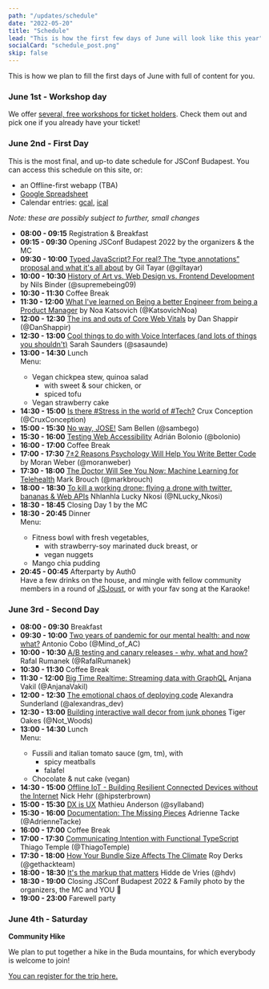 ```yaml
---
path: "/updates/schedule"
date: "2022-05-20"
title: "Schedule"
lead: "This is how the first few days of June will look like this year"
socialCard: "schedule_post.png"
skip: false
---
```


This is how we plan to fill the first days of June with full of content for you.

### June 1st - Workshop day

We offer [several, free workshops for ticket holders](https://jsconfbp.com/workshops).
Check them out and pick one if you already have your ticket!

### June 2nd - First Day

This is the most final, and up-to date schedule for JSConf Budapest. You can access this schedule on this site, or:

- an Offline-first webapp (TBA)
- [Google Spreadsheet](https://docs.google.com/spreadsheets/d/1PTEAA79nUXK1ZbL5TcUIkNkVlWTKsbcmLwjKdjWqp8g/edit?usp=sharing)
- Calendar entries: [gcal](https://calendar.google.com/calendar/embed?src=c_fq457u3pan7k9hn4c98q657gc4%40group.calendar.google.com&ctz=Europe%2FBudapest), [ical](https://calendar.google.com/calendar/ical/c_fq457u3pan7k9hn4c98q657gc4%40group.calendar.google.com/public/basic.ics)

_Note: these are possibly subject to further, small changes_

<ul className="schedule unstyled">
  <li>
    <strong className="time">08:00 - 09:15</strong>
    <span className="title">Registration & Breakfast</span>
  </li>
  <li>
    <strong>09:15 - 09:30</strong>
    <span className="title">Opening JSConf Budapest 2022</span>
    <span className="meta">by the organizers & the MC</span>
  </li>

  <li>
    <strong className="time">09:30 - 10:00</strong>
    <a className="title" href="/speakers/gil-tayar">Typed JavaScript? For real? The “type annotations” proposal and what it's all about</a>
    <span className="meta">by Gil Tayar (@giltayar)</span>
  </li>
  <li>
    <strong className="time">10:00 - 10:30</strong>
    <a className="title" href="/speakers/nils-binder">History of Art vs. Web Design vs. Frontend Development</a>
    <span className="meta">by Nils Binder (@supremebeing09)</span>
  </li>

  <li>
    <strong className="time">10:30 - 11:30</strong>
    <span className="title">Coffee Break</span>
  </li>

  <li>
    <strong className="time">11:30 - 12:00</strong>
    <a className="title" href="/speakers/noa-katsovich">What I've learned on Being a better Engineer from being a Product Manager</a>
    <span className="meta">by Noa Katsovich (@KatsovichNoa)</span>
  </li>
  <li>
    <strong className="time">12:00 - 12:30</strong>
    <a className="title" href="/speakers/dan-shappir">The ins and outs of Core Web Vitals</a>
    <span className="meta">by Dan Shappir (@DanShappir)</span>
  </li>
  <li>
    <strong className="time">12:30 - 13:00</strong>
    <a className="title" href="/speakers/sarah-saunders">Cool things to do with Voice Interfaces (and lots of things you shouldn't)</a>
    <span className="meta">Sarah Saunders (@sasaunde)</span>
  </li>

  <li>
    <strong className="time">13:00 - 14:30</strong>
    <span className="title">Lunch</span>
    <div className="meta">Menu:
      <ul>
        <li>Vegan chickpea stew, quinoa salad
          <ul>
            <li>with sweet &amp; sour chicken, or</li>
            <li>spiced tofu</li>
          </ul>
        </li>
        <li>Vegan strawberry cake</li>
      </ul>
    </div>
  </li>

  <li>
    <strong className="time">14:30 - 15:00</strong>
    <a className="title" href="/speakers/crux-conception">Is there #Stress in the world of #Tech?</a>
    <span className="meta">Crux Conception (@CruxConception)</span>
  </li>
  <li>
    <strong className="time">15:00 - 15:30</strong>
    <a className="title" href="/speakers/sam-bellen">No way, JOSE!</a>
    <span className="meta">Sam Bellen (@sambego)</span>
  </li>
  <li>
    <strong className="time">15:30 - 16:00</strong>
    <a className="title" href="/speakers/adrian-bolonio">Testing Web Accessibility</a>
    <span className="meta">Adrián Bolonio (@bolonio)</span>
  </li>

  <li>
    <strong className="time">16:00 - 17:00</strong>
    <span className="title">Coffee Break</span>
  </li>

  <li>
    <strong className="time">17:00 - 17:30</strong>
    <a className="title" href="/speakers/moran-weber">7±2 Reasons Psychology Will Help You Write Better Code</a>
    <span className="meta">by Moran Weber (@moranweber)</span>
  </li>

  <li>
    <strong className="time">17:30 - 18:00</strong>
    <a className="title" href="/speakers/mark-brouch">The Doctor Will See You Now: Machine Learning for Telehealth</a>
    <span className="meta">Mark Brouch (@markbrouch)</span>
  </li>

  <li>
    <strong className="time">18:00 - 18:30</strong>
    <a className="title" href="/speakers/nhlanhla-lucky-nkosi">To kill a working drone: flying a drone with twitter, bananas &amp; Web APIs</a>
    <span className="meta">Nhlanhla Lucky Nkosi (@NLucky_Nkosi)</span>
  </li>

  <li>
    <strong className="time">18:30 - 18:45</strong>
    <span className="title"> Closing Day 1</span>
    <span className="meta">by the MC</span>
  </li>

  <li>
    <strong className="time">18:30 - 20:45</strong>
    <span className="title">Dinner</span>
    <div className="meta">Menu: <ul>
        <li>Fitness bowl with fresh vegetables,
          <ul>
            <li>with strawberry-soy marinated duck breast, or</li>
            <li>vegan nuggets</li>
          </ul>
        </li>
        <li>Mango chia pudding</li>
      </ul>
    </div>
  </li>

  <li>
    <strong className="time">20:45 - 00:45</strong>
    <span className="title">Afterparty by Auth0</span>
    <div className="meta">Have a few drinks on the house, and mingle with fellow community members in a round of <a href="http://www.jsjoust.com/">JSJoust</a>, or with your fav song at the Karaoke!
    </div>
  </li>
</ul>

### June 3rd - Second Day

<ul className="schedule unstyled">
  <li>
    <strong className="time">08:00 - 09:30</strong>
    <span className="title">Breakfast</span>
  </li>
  <li>
    <strong className="time">09:30 - 10:00</strong>
    <a className="title" href="/">Two years of pandemic for our mental health: and now what?</a>
    <span className="meta">Antonio Cobo (@Mind_of_AC)</span>
  </li>
  <li>
    <strong className="time">10:00 - 10:30</strong>
    <a className="title" href="/">A/B testing and canary releases - why, what and how?</a>
    <span className="meta">Rafal Rumanek (@RafalRumanek)</span>
  </li>

  <li>
    <strong className="time">10:30 - 11:30</strong>
    <span className="title">Coffee Break</span>
  </li>

  <li>
    <strong className="time">11:30 - 12:00</strong>
    <a className="title" href="/">Big Time Realtime: Streaming data with GraphQL</a>
    <span className="meta">Anjana Vakil (@AnjanaVakil)</span>
  </li>
  <li>
    <strong className="time">12:00 - 12:30</strong>
    <a className="title" href="/">The emotional chaos of deploying code</a>
    <span className="meta">Alexandra Sunderland (@alexandras_dev)</span>
  </li>
  <li>
    <strong className="time">12:30 - 13:00</strong>
    <a className="title" href="/">Building interactive wall decor from junk phones</a>
    <span className="meta">Tiger Oakes (@Not_Woods)</span>
  </li>

  <li>
    <strong className="time">13:00 - 14:30</strong>
    <span className="title">Lunch</span>
    <div className="meta">Menu: <ul>
        <li>Fussili and italian tomato sauce (gm, tm), with
          <ul>
            <li>spicy meatballs</li>
            <li>falafel</li>
          </ul>
        </li>
        <li>Chocolate & nut cake (vegan)</li>
      </ul></div>
  </li>

  <li>
    <strong className="time">14:30 - 15:00</strong>
    <a className="title" href="/">Offline IoT - Building Resilient Connected Devices without the Internet</a>
    <span className="meta">Nick Hehr (@hipsterbrown)</span>
  </li>
  <li>
    <strong className="time">15:00 - 15:30</strong>
    <a className="title" href="/">DX is UX</a>
    <span className="meta">Mathieu Anderson (@syllaband)</span>
  </li>
  <li>
    <strong className="time">15:30 - 16:00</strong>
    <a className="title" href="/">Documentation: The Missing Pieces</a>
    <span className="meta">Adrienne Tacke (@AdrienneTacke)</span>
  </li>

  <li>
    <strong className="time">16:00 - 17:00</strong>
    <span className="title">Coffee Break</span>
  </li>

  <li>
    <strong className="time">17:00 - 17:30</strong>
    <a className="title" href="/">Communicating Intention with Functional TypeScript</a>
    <span className="meta">Thiago Temple (@ThiagoTemple)</span>
  </li>
  <li>
    <strong className="time">17:30 - 18:00</strong>
    <a className="title" href="/">How Your Bundle Size Affects The Climate</a>
    <span className="meta">Roy Derks (@gethackteam)</span>
  </li>
  <li>
    <strong className="time">18:00 - 18:30</strong>
    <a className="title" href="/">It's the markup that matters</a>
    <span className="meta">Hidde de Vries (@hdv)</span>
  </li>

  <li>
    <strong className="time">18:30 - 19:00</strong>
    <span className="title">Closing JSConf Budapest 2022 & Family photo</span>
    <span className="meta">by the organizers, the MC and YOU 💖</span>
  </li>

  <li>
    <strong className="time">19:00 - 23:00</strong>
    <span className="title">Farewell party</span>
  </li>

</ul>

### June 4th - Saturday

**Community Hike**

We plan to put together a hike in the Buda mountains, for which everybody is welcome to join!

[You can register for the trip here.](https://ti.to/jsconf-bp/community-trip-2022)
